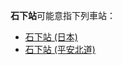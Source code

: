{{NoteTA
|T=zh-hans:石下站;zh-hk:石下站;zh-tw:石下車站;
|1=zh-hans:石下站;zh-hk:石下站;zh-tw:石下車站;
}}
'''石下站'''可能意指下列車站：

* [[石下站_(日本)|石下站 (日本)]]
* [[石下站_(平安北道)|石下站 (平安北道)]]

{{disambig|Cat=三字車站名消歧義}}